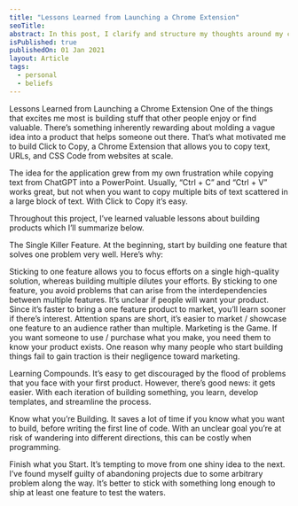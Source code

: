 ```yaml
---
title: "Lessons Learned from Launching a Chrome Extension"
seoTitle: 
abstract: In this post, I clarify and structure my thoughts around my core beliefs.
isPublished: true
publishedOn: 01 Jan 2021
layout: Article
tags:
  - personal
  - beliefs
---
```



Lessons Learned from Launching a Chrome Extension
One of the things that excites me most is building stuff that other people enjoy or find valuable. There’s something inherently rewarding about molding a vague idea into a product that helps someone out there. That’s what motivated me to build Click to Copy, a Chrome Extension that allows you to copy text, URLs, and CSS Code from websites at scale.


The idea for the application grew from my own frustration while copying text from ChatGPT into a PowerPoint. Usually, “Ctrl + C” and “Ctrl + V” works great, but not when you want to copy multiple bits of text scattered in a large block of text. With Click to Copy it’s easy.

Throughout this project, I’ve learned valuable lessons about building products which I’ll summarize below.

The Single Killer Feature. At the beginning, start by building one feature that solves one problem very well. Here’s why:

Sticking to one feature allows you to focus efforts on a single high-quality solution, whereas building multiple dilutes your efforts.
By sticking to one feature, you avoid problems that can arise from the interdependencies between multiple features.
It’s unclear if people will want your product. Since it’s faster to bring a one feature product to market, you’ll learn sooner if there’s interest.
Attention spans are short, it’s easier to market / showcase one feature to an audience rather than multiple.
Marketing is the Game. If you want someone to use / purchase what you make, you need them to know your product exists. One reason why many people who start building things fail to gain traction is their negligence toward marketing.

Learning Compounds. It’s easy to get discouraged by the flood of problems that you face with your first product. However, there’s good news: it gets easier. With each iteration of building something, you learn, develop templates, and streamline the process.

Know what you’re Building. It saves a lot of time if you know what you want to build, before writing the first line of code. With an unclear goal you’re at risk of wandering into different directions, this can be costly when programming.

Finish what you Start. It’s tempting to move from one shiny idea to the next. I’ve found myself guilty of abandoning projects due to some arbitrary problem along the way. It’s better to stick with something long enough to ship at least one feature to test the waters.